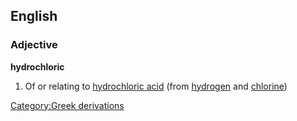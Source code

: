 ==English==
===Adjective===
'''hydrochloric'''
#{{chemistry}} Of or relating to [[hydrochloric acid]] (from [[hydrogen]] and [[chlorine]])
[[Category:Greek derivations]]